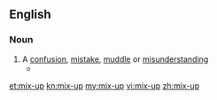 {{also|mix up}}
==English==

===Noun===
{{en-noun|head=[[mix]]-[[up]]}}

# A [[confusion]], [[mistake]], [[muddle]] or [[misunderstanding]]
#*{{quote-news
|year=2011
|date=October 1
|author=Phil McNulty
|title=Everton   0 - 2   Liverpool
|work=BBC Sport
|url=http://news.bbc.co.uk/sport2/hi/football/eng_prem/15045708.stm
|page=
|passage=Everton were, perhaps understandably, deflated at the setback and it was no surprise when Suarez added Liverpool's second after 82 minutes. Distin and Baines were involved in a '''mix-up''' as the Uruguayan advanced into the area, and he was not about to pass up the gift to shoot low past Howard.}}

[[et:mix-up]]
[[kn:mix-up]]
[[my:mix-up]]
[[vi:mix-up]]
[[zh:mix-up]]